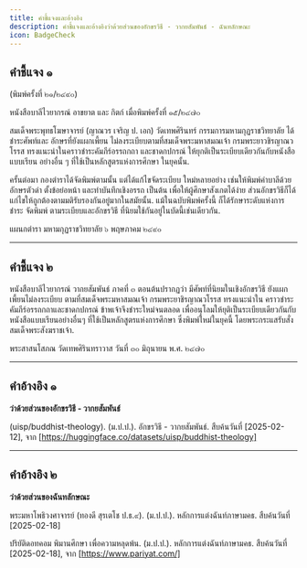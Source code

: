 ```yaml
---
title: คำชี้แจงและอ้างอิง
description: คำชี้แจงและอ้างอิงว่าด้วยส่วนของอักขรวิธี - วากยสัมพันธ์ - ฉันทลักษณะ
icon: BadgeCheck
---
```


## คำชี้แจง ๑

(พิมพ์ครั้งที่ ๒๑/๒๔๙๐)

หนังสือบาลีไวยากรณ์ อาขยาต และ กิตก์ เมื่อพิมพ์ครั้งที่ ๑๕/๒๔๗๐

สมเด็จพระพุทธโฆษาจารย์ (ญาณวร เจริญ ป. เอก) วัดเทพศิรินทร์ กรรมการมหามกุฏราชวิทยาลัย ได้ชำระศัพท์และ
อักษรที่ยังแผกเพี้ยน ไม่ลงระเบียบตามที่สมเด็จพระมหาสมณเจ้า
กรมพระยาวชิรญาณวโรรส ทรงแนะนำในคราวชำระคัมภีร์อรรถกถา
และชาดกปกรณ์ ให้ยุกติเป็นระเบียบเดียวกันกับหนังสือแบบเรียน
อย่างอื่น ๆ ที่ใช้เป็นหลักสูตรแห่งการศึกษา ในยุคนั้น.

ครั้นต่อมา กองตำราได้จัดพิมพ์ตามนั้น แต่ได้แก้ไขจัดระเบียบ
ใหม่หลายอย่าง เช่นให้พิมพ์คำบาลีด้วยอักษรตัวดำ ตั้งข้อย่อหน้า
และทำบันทึกเชิงอรรถ เป็นต้น เพื่อให้ผู้ศึกษาสังเกตได้ง่าย ส่วนอักขรวิธีก็ได้แก่ไขให้ถูกต้องตามมติรับรองกันอยู่มากในสมัยนั้น.
แม้ในฉบับพิมพ์ครั้งนี้ ก็ได้รักษาระดับแห่งการชำระ จัดพิมพ์
ตามระเบียบและอักขรวิธี ที่นิยมใช้กันอยู่ในบัดนี้เช่นเดียวกัน.

แผนกตำรา มหามกุฏราชวิทยาลัย ๖ พฤษภาคม ๒๔๙๐

---

## คำชี้แจง ๒

หนังสือบาลีไวยากรณ์ วากยสัมพันธ์ ภาคที่ ๓ ตอนต้นปรากฏว่า มีศัพท์ที่นิยมในเชิงอักขรวิธี ยังแผกเพี้ยนไม่ลงระเบียบ ตามที่สมเด็จพระมหาสมณเจ้า กรมพระยาชิรญาณวโรรส ทรงแนะนำใน
คราวชำระคัมภีร์อรรถกถาและชาดกปกรณ์ ข้าพเจ้าจึงชำระใหม่จนตลอด เพื่ออนุโลมให้ยุติเป็นระเบียบเดียวกันกับหนังสือแบบเรียนอย่างอื่นๆ ที่ใช้เป็นหลักสูตรแห่งการศึกษา ซึ่งพิมพ์ใหม่ในยุคนี้ โดยพระกระแสรับสั่งสมเด็จพระสังฆราชเจ้า.

พระสาสนโสภณ วัดเทพศิรินทราวาส วันที่ ๓๐ มิถุนายน พ.ศ. ๒๔๗๐

---

## คำอ้างอิง ๑

**ว่าด้วยส่วนของอักขรวิธี - วากยสัมพันธ์**

(uisp/buddhist-theology). (ม.ป.ป.). อักขรวิธี - วากยสัมพันธ์. สืบค้นวันที่ [2025-02-12], จาก [https://huggingface.co/datasets/uisp/buddhist-theology]

---

## คำอ้างอิง ๒

**ว่าด้วยส่วนของฉันทลักษณะ**

พระมหาโพธิวงศาจารย์ (ทองดี สุรเตโช ป.ธ.๙). (ม.ป.ป.). หลักการแต่งฉันท์ภาษามคธ. สืบค้นวันที่ [2025-02-18]

ปริยัติดอทคอม พิมานศึกษา เพื่อความหลุดพ้น. (ม.ป.ป.). หลักการแต่งฉันท์ภาษามคธ. สืบค้นวันที่ [2025-02-18], จาก [https://www.pariyat.com/]
